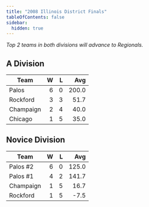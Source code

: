 ```yaml
---
title: "2008 Illinois District Finals"
tableOfContents: false
sidebar:
  hidden: true
---
```


*Top 2 teams in both divisions will advance to Regionals.*

## A Division

| Team      |    W |    L |   Avg |
| --------- | ---: | ---: | ----: |
| Palos     |    6 |    0 | 200.0 |
| Rockford  |    3 |    3 |  51.7 |
| Champaign |    2 |    4 |  40.0 |
| Chicago   |    1 |    5 |  35.0 |

## Novice Division

| Team      |    W |    L |   Avg |
| --------- | ---: | ---: | ----: |
| Palos #2  |    6 |    0 | 125.0 |
| Palos #1  |    4 |    2 | 141.7 |
| Champaign |    1 |    5 |  16.7 |
| Rockford  |    1 |    5 |  -7.5 |
